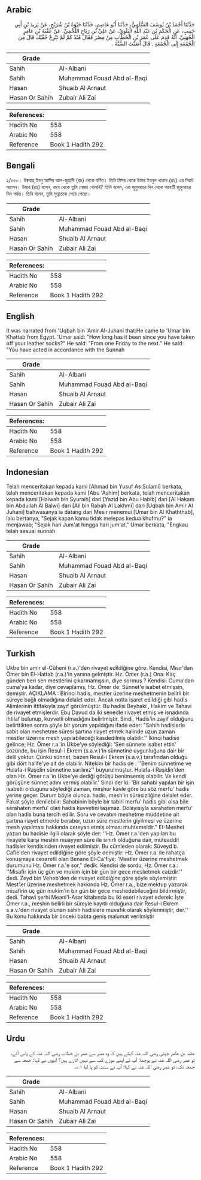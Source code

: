 ## Arabic


<div dir="rtl" lang="ar" style={{fontSize:'larger',backgroundColor:'#f8f9fa',padding:20}}>
حَدَّثَنَا أَحْمَدُ بْنُ يُوسُفَ السُّلَمِيُّ، حَدَّثَنَا أَبُو عَاصِمٍ، حَدَّثَنَا حَيْوَةُ بْنُ شُرَيْحٍ، عَنْ يَزِيدَ بْنِ أَبِي حَبِيبٍ، عَنِ الْحَكَمِ بْنِ عَبْدِ اللَّهِ الْبَلَوِيِّ، عَنْ عَلِيِّ بْنِ رَبَاحٍ اللَّخْمِيِّ، عَنْ عُقْبَةَ بْنِ عَامِرٍ الْجُهَنِيِّ، أَنَّهُ قَدِمَ عَلَى عُمَرَ بْنِ الْخَطَّابِ مِنْ مِصْرَ فَقَالَ مُنْذُ كَمْ لَمْ تَنْزِعْ خُفَّيْكَ قَالَ مِنَ الْجُمُعَةِ إِلَى الْجُمُعَةِ ‏.‏ قَالَ أَصَبْتَ السُّنَّةَ ‏.‏
</div>
<div style={{backgroundColor:'#f8f9fa',padding:20, marginBottom: 10}}><table> <thead> <tr> <th>Grade</th> <th></th> </tr> </thead> <tbody> <tr><td>Sahih</td><td>Al-Albani</td></tr><tr><td>Sahih</td><td>Muhammad Fouad Abd al-Baqi</td></tr><tr><td>Hasan</td><td>Shuaib Al Arnaut</td></tr><tr><td>Hasan Or Sahih</td><td>Zubair Ali Zai</td></tr></tbody></table><table> <thead> <tr> <th>References:</th> <th></th> </tr> </thead> <tbody><tr><td>Hadith No</td><td>558</td></tr><tr><td>Arabic No</td><td>558</td></tr><tr><td>Reference</td><td>Book 1 Hadith 292</td></tr></tbody></table></div>

## Bengali


<div dir="ltr" lang="bn" style={{fontSize:'larger',backgroundColor:'#f8f9fa',padding:20}}>
২/৫৫৮। উক্ববাহ্ ইবনু আমির আল-জুহানী (রাঃ) থেকে বর্ণিত। তিনি মিসর থেকে উমার ইবনুল খাত্তাব (রাঃ) এর নিকট আসেন। উমার (রাঃ) বলেন, কবে থেকে তুমি মোজা খোলনি? তিনি বলেন, এক জুমুআহর দিন থেকে পরবর্তী জুমুআহর দিন পর্যন্ত। তিনি বলেন, তুমি সুন্নাতকে পেয়ে গেছো।
</div>
<div style={{backgroundColor:'#f8f9fa',padding:20, marginBottom: 10}}><table> <thead> <tr> <th>Grade</th> <th></th> </tr> </thead> <tbody> <tr><td>Sahih</td><td>Al-Albani</td></tr><tr><td>Sahih</td><td>Muhammad Fouad Abd al-Baqi</td></tr><tr><td>Hasan</td><td>Shuaib Al Arnaut</td></tr><tr><td>Hasan Or Sahih</td><td>Zubair Ali Zai</td></tr></tbody></table><table> <thead> <tr> <th>References:</th> <th></th> </tr> </thead> <tbody><tr><td>Hadith No</td><td>558</td></tr><tr><td>Arabic No</td><td>558</td></tr><tr><td>Reference</td><td>Book 1 Hadith 292</td></tr></tbody></table></div>

## English


<div dir="ltr" lang="en" style={{fontSize:'larger',backgroundColor:'#f8f9fa',padding:20}}>
It was narrated from 'Uqbah bin 'Amir Al-Juhani that:He came to 'Umar bin Khattab from Egypt. 'Umar said: "How long has it been since you have taken off your leather socks?" He said: "From one Friday to the next." He said: "You have acted in accordance with the Sunnah
</div>
<div style={{backgroundColor:'#f8f9fa',padding:20, marginBottom: 10}}><table> <thead> <tr> <th>Grade</th> <th></th> </tr> </thead> <tbody> <tr><td>Sahih</td><td>Al-Albani</td></tr><tr><td>Sahih</td><td>Muhammad Fouad Abd al-Baqi</td></tr><tr><td>Hasan</td><td>Shuaib Al Arnaut</td></tr><tr><td>Hasan Or Sahih</td><td>Zubair Ali Zai</td></tr></tbody></table><table> <thead> <tr> <th>References:</th> <th></th> </tr> </thead> <tbody><tr><td>Hadith No</td><td>558</td></tr><tr><td>Arabic No</td><td>558</td></tr><tr><td>Reference</td><td>Book 1 Hadith 292</td></tr></tbody></table></div>

## Indonesian


<div dir="ltr" lang="id" style={{fontSize:'larger',backgroundColor:'#f8f9fa',padding:20}}>
Telah menceritakan kepada kami [Ahmad bin Yusuf As Sulami] berkata, telah menceritakan kepada kami [Abu 'Ashim] berkata, telah menceritakan kepada kami [Haiwah bin Syuraih] dari [Yazid bin Abu Habib] dari [Al Hakam bin Abdullah Al Balwi] dari [Ali bin Rabah Al Lakhmi] dari [Uqbah bin Amir Al Juhani] bahwasanya ia datang dari Mesir menemui [Umar bin Al Khaththab], lalu bertanya, "Sejak kapan kamu tidak melepas kedua khufmu?" ia menjawab; "Sejak hari Jum'at hingga hari jum'at." Umar berkata, "Engkau telah sesuai sunnah
</div>
<div style={{backgroundColor:'#f8f9fa',padding:20, marginBottom: 10}}><table> <thead> <tr> <th>Grade</th> <th></th> </tr> </thead> <tbody> <tr><td>Sahih</td><td>Al-Albani</td></tr><tr><td>Sahih</td><td>Muhammad Fouad Abd al-Baqi</td></tr><tr><td>Hasan</td><td>Shuaib Al Arnaut</td></tr><tr><td>Hasan Or Sahih</td><td>Zubair Ali Zai</td></tr></tbody></table><table> <thead> <tr> <th>References:</th> <th></th> </tr> </thead> <tbody><tr><td>Hadith No</td><td>558</td></tr><tr><td>Arabic No</td><td>558</td></tr><tr><td>Reference</td><td>Book 1 Hadith 292</td></tr></tbody></table></div>

## Turkish


<div dir="ltr" lang="tr" style={{fontSize:'larger',backgroundColor:'#f8f9fa',padding:20}}>
Ukbe bin amir el-Cüheni (r.a.)'den rivayet edildiğine göre: Kendisi, Mısır'dan Ömer bin El-Hattab (r.a.)'in yanına gelmiştir. Hz. Ömer (r.a.) Ona: Kaç günden beri sen mestlerini çıkarmamışsın, diye sormuş ? Kendisi: Cuma'dan cuma'ya kadar, diye cevaplamış, Hz. Ömer de: Sünnet'e isabet etmişsin, demiştir. AÇIKLAMA : Birinci hadis, mestler üzerine meshetmenin belirli bir süreye bağlı olmadığına delalet eder. Ancak notta işaret edildiği gibi hadis Alimlerinin ittifakıyla zayıf görülmüştür. Bu hadisi Beyhaki , Hakim ve Tahavi de rivayet etmişlerdir. Ebu Davud da iki senedle rivayet etmiş ve isnadında ihtilaf bulunup, kuvvetli olmadığını belirtmiştir. Sindi, Hadis'in zayıf olduğunu belirttikten sonra şöyle bir yorum yapıldığını ifade eder: "Sahih hadislerle sabit olan meshetme süresi şartına riayet etmek halinde uzun zaman mestler üzerine mesh yapılabileceği kasdedilmiş olabilir.'' İkinci hadise gelince; Hz. Ömer r.a.'in Ukbe'ye söylediği: 'Sen sünnete isabet ettin' sözünde, bu işin Resul-i Ekrem (s.a.v.)'in sünnetine uygunluğuna dair bir delil yoktur. Çünkü sünnet, bazen Resul-i Ekrem (s.a.v.) tarafından olduğu gibi dört halife'ye ait de olabilir. Nitekim bir hadis de : ''Benim sünnetime ve Hulafa-i Raşidin sünnetine sarılınız'' buyurulmuştur. Hulafa-i Raşidin'den olan Hz. Ömer r.a.'in Ukbe'ye dediği görüşü benimsemiş olabilir. Ve kendi görüşüne sünnet adını vermiş olabilir.' Sindi der ki: 'Bir sahabi yapılan bir işin isabetli oldugunu söylediği zaman, meşhur kavle göre bu söz merfu' hadis yerine geçer. Durum böyle olunca. hadis, mesh'in süresizliğine delalet eder. Fakat şöyle denilebilir: Sahabinin böyle bir tabiri merfu' hadis gibi olsa bile serahaten merfu' olan hadis kuvvetini taşımaz. Dolayısıyla sarahaten merfu' olan hadis buna tercih edilir. Soru ve cevabın meshetme müddetine ait şartına riayet etmekle beraber, uzun süre mestlerin giyilmesi ve üzerine mesh yapılması hakkında cereyan etmiş olması muhtemeldir." EI-Menhel yazarı bu hadisle ilgili olarak şöyle der: ''Hz. Ömer r.a.'den yapılan bu rivayete karşı meshin muayyen süre ile sınırlı olduğuna dair, müteaddit hadisler kendisinden rivayet edilmiştir. Bu cümleden olarak: Süveyd b. Cafie'den rivayet edildiğine göre şöyle demiştir: Hz. Ömer r.a. ile rahatça konuşmaya cesaretli olan Benane El-Ca'fiye: 'Mestler üzerine meshetmek durumunu Hz. Ömer r.a.'e sor," dedik. Kendisi de sordu, Hz. Ömer r.a.: ''Misafir için üç gün ve mukim için bir gün bir gece meslıetmek caizdir.'' dedi. Zeyd bin Veheb'den de rivayet edildiğine göre şöyle söylemiştir: Mest1er üzerine meshetmek hakkında Hz. Ömer r.a., bize mektup yazarak misafirin uç gün mukim'in bir gün bir gece meshedebileceğini bildirmiştir, dedi. Tahavi şerhi Meani'l-Asar kitabında bu iki eseri rivayet ederek: İşte Ömer r.a., meshin belirli bir süreyle kayıtlı olduğuna dair Resul-i Ekrem s.a.v.'den rivayet olunan sahih hadislere muvafık olarak söylenmiştir, der.'' Bu konu hakkında bir önceki babta geniş malumat verilmiştir
</div>
<div style={{backgroundColor:'#f8f9fa',padding:20, marginBottom: 10}}><table> <thead> <tr> <th>Grade</th> <th></th> </tr> </thead> <tbody> <tr><td>Sahih</td><td>Al-Albani</td></tr><tr><td>Sahih</td><td>Muhammad Fouad Abd al-Baqi</td></tr><tr><td>Hasan</td><td>Shuaib Al Arnaut</td></tr><tr><td>Hasan Or Sahih</td><td>Zubair Ali Zai</td></tr></tbody></table><table> <thead> <tr> <th>References:</th> <th></th> </tr> </thead> <tbody><tr><td>Hadith No</td><td>558</td></tr><tr><td>Arabic No</td><td>558</td></tr><tr><td>Reference</td><td>Book 1 Hadith 292</td></tr></tbody></table></div>

## Urdu


<div dir="rtl" lang="ur" style={{fontSize:'larger',backgroundColor:'#f8f9fa',padding:20}}>
عقبہ بن عامر جہنی رضی اللہ عنہ کہتے ہیں کہ وہ مصر سے عمر بن خطاب رضی اللہ عنہ کے پاس آئے، تو عمر رضی اللہ عنہ نے پوچھا: آپ نے اپنے موزے کب سے نہیں اتارے ہیں؟ انہوں نے کہا: جمعہ سے جمعہ تک، تو عمر رضی اللہ عنہ نے کہا: آپ نے سنت کو پا لیا ۱؎۔
</div>
<div style={{backgroundColor:'#f8f9fa',padding:20, marginBottom: 10}}><table> <thead> <tr> <th>Grade</th> <th></th> </tr> </thead> <tbody> <tr><td>Sahih</td><td>Al-Albani</td></tr><tr><td>Sahih</td><td>Muhammad Fouad Abd al-Baqi</td></tr><tr><td>Hasan</td><td>Shuaib Al Arnaut</td></tr><tr><td>Hasan Or Sahih</td><td>Zubair Ali Zai</td></tr></tbody></table><table> <thead> <tr> <th>References:</th> <th></th> </tr> </thead> <tbody><tr><td>Hadith No</td><td>558</td></tr><tr><td>Arabic No</td><td>558</td></tr><tr><td>Reference</td><td>Book 1 Hadith 292</td></tr></tbody></table></div>